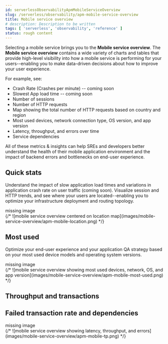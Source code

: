 ```yaml
---
id: serverlessObservabilityApmMobileServiceOverview
slug: /serverless/observability/apm-mobile-service-overview
title: Mobile service overview
# description: Description to be written
tags: [ 'serverless', 'observability', 'reference' ]
status: rough content
---
```



<RoughContent />


<div id="mobile-service-overview"></div>

Selecting a mobile service brings you to the **Mobile service overview**.
The **Mobile service overview** contains a wide variety of charts and tables that provide
high-level visibility into how a mobile service is performing for your users--enabling you
to make data-driven decisions about how to improve your user experience.

For example, see:

* Crash Rate (Crashes per minute) -- coming soon
* Slowest App load time -- coming soon
* Number of sessions
* Number of HTTP requests
* Map showing the total number of HTTP requests based on country and region
* Most used devices, network connection type, OS version, and app version
* Latency, throughput, and errors over time
* Service dependencies

All of these metrics & insights can help SREs and developers better understand the health
of their mobile application environment and the impact of backend errors and bottlenecks on end-user experience.

<div id="mobile-service-stats"></div>

## Quick stats

Understand the impact of slow application load times and variations in application crash rate on user traffic (coming soon).
Visualize session and HTTP trends, and see where your users are located--enabling you to optimize your infrastructure deployment and routing topology.

<div style={{ backgroundColor: "#F1F4FA", width: "100%", height: "250px", textAlign: "center", paddingTop: "110px", marginBottom: "20px" }}><DocIcon type="image" title="missing image"/> missing image</div>
{/* ![mobile service overview centered on location map](images/mobile-service-overview/apm-mobile-location.png) */}

<div id="mobile-service-most-used"></div>

## Most used

Optimize your end-user experience and your application QA strategy based on your most used device models and operating system versions.

<div style={{ backgroundColor: "#F1F4FA", width: "100%", height: "250px", textAlign: "center", paddingTop: "110px", marginBottom: "20px" }}><DocIcon type="image" title="missing image"/> missing image</div>
{/* ![mobile service overview showing most used devices, network, OS, and app version](images/mobile-service-overview/apm-mobile-most-used.png) */}

<div id="mobile-throughput-transactions"></div>

## Throughput and transactions

<ServiceOverviewThroughputTransactions />

<div id="mobile-error-and-dependencies"></div>

## Failed transaction rate and dependencies

<ServiceOverviewFtr />

<ServiceOverviewDependencies />

<div style={{ backgroundColor: "#F1F4FA", width: "100%", height: "250px", textAlign: "center", paddingTop: "110px", marginBottom: "20px" }}><DocIcon type="image" title="missing image"/> missing image</div>
{/* ![mobile service overview showing latency, throughput, and errors](images/mobile-service-overview/apm-mobile-tp.png) */}